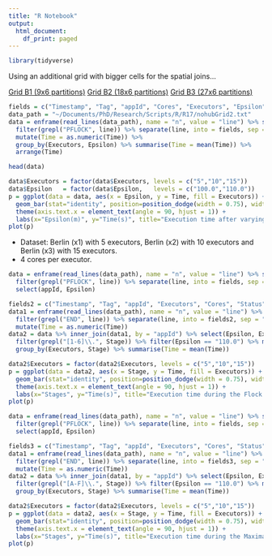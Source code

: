 ```yaml
---
title: "R Notebook"
output:
  html_document:
    df_print: paged
---
```


```r
library(tidyverse)
```

Using an additional grid with bigger cells for the spatial joins...

[Grid B1 (9x6 partitions)](Figures/Grid2/B1.png)
[Grid B2 (18x6 partitions)](Figures/Grid2/B2.png)
[Grid B3 (27x6 partitions)](Figures/Grid2/B3.png)

```r
fields = c("Timestamp", "Tag", "appId", "Cores", "Executors", "Epsilon", "Mu", "Delta", "Time", "Load")
data_path = "~/Documents/PhD/Research/Scripts/R/R17/nohubGrid2.txt"
data = enframe(read_lines(data_path), name = "n", value = "line") %>% select(line) %>%
  filter(grepl("PFLOCK", line)) %>% separate(line, into = fields, sep = "\\|") %>%
  mutate(Time = as.numeric(Time)) %>%
  group_by(Executors, Epsilon) %>% summarise(Time = mean(Time)) %>%
  arrange(Time)

head(data)
```

```r
data$Executors = factor(data$Executors, levels = c("5","10","15"))
data$Epsilon   = factor(data$Epsilon,   levels = c("100.0","110.0"))
p = ggplot(data = data, aes(x = Epsilon, y = Time, fill = Executors)) +
  geom_bar(stat="identity", position=position_dodge(width = 0.75), width = 0.7) + 
  theme(axis.text.x = element_text(angle = 90, hjust = 1)) +
  labs(x="Epsilon(m)", y="Time(s)", title="Execution time after varying Epsilon parameter.") 
plot(p)
```

* Dataset: Berlin (x1) with 5 executors, Berlin (x2) with 10 executors and Berlin (x3) with 15 executors.
* 4 cores per executor.  

```r
data = enframe(read_lines(data_path), name = "n", value = "line") %>% select(line) %>%
  filter(grepl("PFLOCK", line)) %>% separate(line, into = fields, sep = "\\|") %>%
  select(appId, Epsilon)

fields2 = c("Timestamp", "Tag", "appId", "Executors", "Cores", "Status", "Duration", "Stage", "Time", "Load", "Interval")
data1 = enframe(read_lines(data_path), name = "n", value = "line") %>% select(line) %>% filter(grepl("\\|FF\\|", line)) %>%
  filter(grepl("END", line)) %>% separate(line, into = fields2, sep = "\\|") %>%
  mutate(Time = as.numeric(Time))
data2 = data %>% inner_join(data1, by = "appId") %>% select(Epsilon, Executors, Stage, Time, Interval) %>%
  filter(grepl("[1-6]\\.", Stage)) %>% filter(Epsilon == "110.0") %>% mutate(Stage = paste0(Interval,"-",str_trim(Stage))) %>%
  group_by(Executors, Stage) %>% summarise(Time = mean(Time))

data2$Executors = factor(data2$Executors, levels = c("5","10","15"))
p = ggplot(data = data2, aes(x = Stage, y = Time, fill = Executors)) +
  geom_bar(stat="identity", position=position_dodge(width = 0.75), width = 0.7) + 
  theme(axis.text.x = element_text(angle = 90, hjust = 1)) +
  labs(x="Stages", y="Time(s)", title="Execution time during the Flock Finding.") 
plot(p)

```


```r
data = enframe(read_lines(data_path), name = "n", value = "line") %>% select(line) %>%
  filter(grepl("PFLOCK", line)) %>% separate(line, into = fields, sep = "\\|") %>%
  select(appId, Epsilon)

fields3 = c("Timestamp", "Tag", "appId", "Executors", "Cores", "Status", "Duration", "Stage", "Time", "Load", "Interval")
data1 = enframe(read_lines(data_path), name = "n", value = "line") %>% select(line) %>% filter(grepl("\\|MF\\|", line)) %>%
  filter(grepl("END", line)) %>% separate(line, into = fields3, sep = "\\|") %>%
  mutate(Time = as.numeric(Time))
data2 = data %>% inner_join(data1, by = "appId") %>% select(Epsilon, Executors, Stage, Time, Interval) %>%
  filter(grepl("[A-F]\\.", Stage)) %>% filter(Epsilon == "110.0") %>% mutate(Stage = paste0(Interval,"-",str_trim(Stage))) %>%
  group_by(Executors, Stage) %>% summarise(Time = mean(Time))

data2$Executors = factor(data2$Executors, levels = c("5","10","15"))
p = ggplot(data = data2, aes(x = Stage, y = Time, fill = Executors)) +
  geom_bar(stat="identity", position=position_dodge(width = 0.75), width = 0.7) + 
  theme(axis.text.x = element_text(angle = 90, hjust = 1)) +
  labs(x="Stages", y="Time(s)", title="Execution time during the Maximal Disks Finding.") 
plot(p)

```